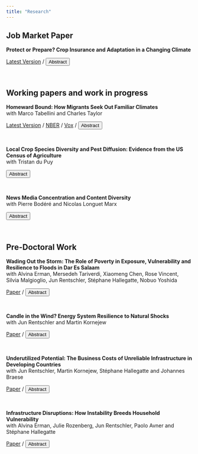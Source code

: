 ```yaml
---
title: "Research"
---
```


<script>
function hide_buttons(abstract) {
    var x = document.getElementById(abstract);
    if (x.style.display === "none") {
        x.style.display = "block";
    } else {
        x.style.display = "none";
    }
}
</script>


## Job Market Paper


**Protect or Prepare? Crop Insurance and Adaptation in a Changing Climate** 

<div class="button-bar">
  <a href="content/working_papers/obolensky_crop_insurance_JMP.pdf " class="button_that_looks_like_link">Latest Version</a> /
  <button class="button_that_looks_like_link" role="button" onclick="hide_buttons('JMP')">Abstract</button>
</div>

<div id="JMP" style="display: none;">
As climate risks intensify, governments increasingly subsidize insurance against weather shocks. While these subsidies improve financial protection against extreme weather events, they may reduce incentives for long-term adaptation to climate change. In this paper I study how U.S. crop insurance subsidies impact agricultural adaptation. I develop and estimate a dynamic land use model that incorporates beliefs on climate, crop insurance, and government subsidies.  I use the model to simulate future paths of production under alternative designs of crop insurance subsidies. Under the current design, funds increasingly flow to high-risk regions. As a result, farmers in riskier areas are more resistant to adaptation, which leads to higher public spending and more volatile output. I show that targeted subsidies---which adjust generosity based on regional climate trends---foster stability of agricultural production by encouraging crop switching patterns adapted to climate risk and increase welfare by 0.6 percentage points relative to the total value of agricultural output. Despite achieving better outcomes in aggregate, targeting penalizes farmers in the southern half of the U.S., which may lead to political resistance. I then consider an alternative in which subsidies are redistributed within states. This policy achieves 15% of the benefits obtainable under unconstrained targeting.

</div>
</br>


## Working papers and work in progress

**Homeward Bound: How Migrants Seek Out Familiar Climates**  
with Marco Tabellini and Charles Taylor

<div class="button-bar">
  <a href="content/working_papers/migration_climate_similarity_posted.pdf " class="button_that_looks_like_link">Latest Version</a> /
  <a href="https://www.nber.org/papers/w32035?utm_campaign=ntwh&utm_medium=email&utm_source=ntwg18" class="button_that_looks_like_link">NBER</a> /
  <a href="https://cepr.org/voxeu/columns/homeward-bound-how-migrants-seek-out-familiar-climates" class="button_that_looks_like_link">Vox</a> /
  <button class="button_that_looks_like_link" role="button" onclick="hide_buttons('abstract_homeward_bound')">Abstract</button>
</div>
<div id="abstract_homeward_bound" style="display: none;">
This paper examines the concept of “climate matching” in migration—the idea that
migrants seek out destinations with familiar climates. Focusing on the US, we document
that temperature distance between origin and destination predicts the distribution of
migrants across counties. This pattern holds for internal and international migration in
the past (1850-1940) and today (2011-2019), and is not explained by the spatial correlation
of climate or the persistence of ethnic networks. We provide suggestive evidence for
two mechanisms driving climate matching: climate-specific skills and climate-as-amenity.
Then, we study the implications of climate matching for migrants. Leveraging plausibly
exogenous variation in climate mismatch, we document that climate distance reduces life
expectancy among immigrants, and increases mortality rates for their US-born children.
We calculate an individual-level mortality cost of a 1°C change in climate to be $5,325.
</div>
<br> 

**Local Crop Species Diversity and Pest Diffusion: Evidence from the US Census of Agriculture** <br/>  with Tristan du Puy

<div class="button-bar">
<button class="button_that_looks_like_link" role="button" onclick="hide_buttons('crop_diversity_pests')">Abstract</button>
</div>
<div id="crop_diversity_pests" style="display: none;">
We provide evidence of the role of local agricultural crop diversity, measured by local crop richness and evenness, in hampering the diffusion of pests. First, we build consistent county-level diversity measures using a new machine-learning based method to link the US Agricultural Census of Agriculture between 1880-2007. Second, we show large declines in local crop diversity over the second half of 20th century, consistent with previous findings. Finally, we examine the impact of crop diversity on the spread of two significant pest outbreaks in US agricultural systems—the boll weevil (1890-1930) and the imported fire ant (1940-1997). We address reverse causality concerns by instrumenting local crop diversity with the expected (pre-planting) spread in crop revenues. We find that increases in crop diversity prevented the diffusion of these two pests.
</div>
<br> 

**News Media Concentration and Content Diversity** <br/> with Pierre Bodéré and Nicolas Longuet Marx

<div class="button-bar">
<button class="button_that_looks_like_link" role="button" onclick="hide_buttons('abstract_media')">Abstract</button>
</div>
<div id="abstract_media" style="display: none;">
The rise in political polarization over the recent years has fostered scrutiny of the structure of the news industry’ s influence on political outcomes. How should policymakers regulate news producers when they value news diversity and large publishers shape the ideological landscape? We develop an empirical model of competition for readership and advertisers between news producers. We recover the topic content and ideological positions of 200 major U.S. daily newspapers using recent advances in Natural Language Processing on millions of published articles. We find that over the period 2007-2017, the median newspaper in our sample got closer to the ideology of the Democratic party. Second, we embed these topics and ideal points in a demand model for differentiated products with heterogeneous readers. Our model shows that rich readers lean democrat and consume more news about social and political questions while the elderly are more conservative and care more about local news. Using the estimated demand model and data on advertising contracts and readership, we can recover the cost of producing each type of content. Given this model of news supply, we intend to use our framework to provide recommendations on antitrust rules weighing both consumer welfare and ideological diversity.
</div>
<br> 

## Pre-Doctoral Work

**Wading Out the Storm: The Role of Poverty in Exposure, Vulnerability and Resilience to Floods in Dar Es Salaam**  <br/> with Alvina Erman, Mersedeh Tariverdi, Xiaomeng Chen, Rose Vincent, Silvia Malgioglio, Jun Rentschler, Stéphane Hallegatte, Nobuo Yoshida 

<div class="button-bar">
<a href="https://papers.ssrn.com/sol3/papers.cfm?Abstract_id=3436477" class="button_that_looks_like_link">Paper</a>
/
<button class="button_that_looks_like_link" role="button" onclick="hide_buttons('wading_out')">Abstract</button>
</div>
<div id="wading_out" style="display: none;">
Dar es Salaam is frequently affected by severe flooding causing destruction and impeding daily life of its 4.5 million inhabitants. The focus of this paper is on the role of poverty in the impact of floods on households, focusing on both direct (damage to or loss of assets or property) and indirect (losses involving health, infrastructure, labor, and education) impacts using household survey data. Poorer households are more likely to be affected by floods; directly affected households are more likely female-headed and have more insecure tenure arrangements; and indirectly affected households tend to have access to poorer quality infrastructure. Focusing on the floods of April 2018, affected households suffered losses of 23 percent of annual income on average. Surprisingly, poorer households are not over-represented among the households that lost the most - even in relation to their income, possibly because 77 percent of total losses were due to asset losses, with richer households having more valuable assets. Although indirect losses were relatively small, they had significant well-being effects for the affected households. It is estimated that households? losses due to the April 2018 flood reached more than US$100 million, representing between 2-4 percent of the gross domestic product of Dar es Salaam. Furthermore, poorer households were less likely to recover from flood exposure. The report finds that access to finance play an important role in recovery for households.
</div>
</br>

**Candle in the Wind? Energy System Resilience to Natural Shocks**<br/> with Jun Rentschler and Martin Kornejew 

<div class="button-bar">
<a href="https://papers.ssrn.com/sol3/papers.cfm?Abstract_id=3430507" class="button_that_looks_like_link">Paper</a>
/
<button class="button_that_looks_like_link" role="button" onclick="hide_buttons('candle_in_wind')">Abstract</button>
</div>
<div id="candle_in_wind" style="display: none;">
This study finds that natural shocks -- storms in particular -- are a significant and often leading cause for power supply disruptions. This finding is based on 20 years of high frequency (i.e. daily) data on power outages and climate variables in 28 countries -- Bangladesh, the United States and 26 European countries. More specifically: (1) Natural shocks are the most important cause of power outages in developed economies. On average, they account for more than 50 of annual outage duration in both the US and Europe. In contrast, natural shocks are responsible for a small share of outages in Bangladesh, where disruptions occur on a daily basis for a variety of reasons. (2) Outages due to natural shocks are found to last significantly longer than those due to non-natural shocks in -- e.g. more than 4.5 times in Europe. Reasons include the challenge of locating wide-spread damages, and the sustained duration of storms. (3) Several factors can reinforce the adverse effect of natural shocks on power supply. In the US, forest cover is shown to significantly increase the risk of power outages when storms occur. (4) There are significant differences in network fragility. For instance, wind speeds above 35 km/h are found to be 12 times more likely to cause an outage in Bangladesh than in the US. This difference may be explained by a range of factors, including investments in infrastructure resilience and maintenance.
</div>
</br>

**Underutilized Potential: The Business Costs of Unreliable Infrastructure in Developing Countries** <br/>
with Jun Rentschler, Martin Kornejew, Stéphane Hallegatte and Johannes Braese 

<div class="button-bar">
<a href="https://papers.ssrn.com/sol3/papers.cfm?Abstract_id=3430509" class="button_that_looks_like_link">Paper</a>
/
<button class="button_that_looks_like_link" role="button" onclick="hide_buttons('underutilized_potential')">Abstract</button>
</div>
<div id="underutilized_potential" style="display: none;">
This study constructs a microdata set of about 143,000 firms to estimate the monetary costs of infrastructure disruptions in 137 low- and middle-income countries, representing 78 percent of the world population and 80 percent of the GDP of low- and -middle-income countries. Specifically, this study assesses the impact of transport, electricity, and water disruptions on the capacity utilization rates of firms. The estimates suggest that utilization losses amount to \$151 billion a year -- of which \$107 billion are due to transport disruptions, \$38 billion due to blackouts, and \$6 billion due to dryouts. Moreover, this study shows that electricity outages are causing sales losses equivalent to \$82 billion a year. Firms are also incurring the costs of self-generated electricity, estimated to amount to $64 billion a year (including annualized capital expenditure). At almost \$300 billion a year, these figures highlight the substantial drag that unreliable infrastructure imposes on firms in developing countries. Yet, these figures are likely to be under-estimates as neither all countries nor all types of impacts are covered.
</div>
</br>


**Infrastructure Disruptions: How Instability Breeds Household Vulnerability** <br/> with Alvina Erman, Julie Rozenberg, Jun Rentschler, Paolo Avner and Stéphane Hallegatte <br/>

<div class="button-bar">
<a href="https://papers.ssrn.com/sol3/papers.cfm?Abstract_id=3430512" class="button_that_looks_like_link">Paper</a>
/
<button class="button_that_looks_like_link" role="button" onclick="hide_buttons('infrastructure_disruption')">Abstract</button>
</div>
<div id="infrastructure_disruption" style="display: none;">
This review examines the literature on the welfare impacts of infrastructure disruptions. There is widespread evidence that households suffer from the consequences of a lack of infrastructure reliability, and that being connected to the grid is not sufficient to close the infrastructure gap. Disruptions and irregular service have adverse effects on household welfare, due to missed work and education opportunities, and negative impact on health. Calibrating costs of unreliable infrastructure on existing willingness to pay assessments, we estimate the welfare losses associated with blackouts and water outages. Overall, between 0.1 and 0.2 percent of GDP would be lost each year because of unreliable infrastructure -- electricity, water and transport.
</div>


<br/>
<br/>
<br/>
<br/>
<br/>
<br/>
<br/>
<br/>
<br/>
